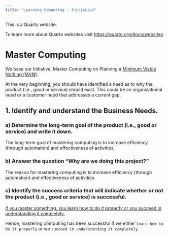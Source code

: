 ```yaml
---
title: "Learning Computing - Initiative"
---
```


This is a Quarto website.

To learn more about Quarto websites visit <https://quarto.org/docs/websites>.

# Master Computing

We base our Initiative: Master Computing on Planning a [Minimum Viable Nothing (MVN)](https://github.com/vanHeemstraSystems/minimum-viable-nothing).

At the very beginning, you should have identified a need as to why the product (i.e., good or service) should exist. This could be an organizational need or a customer need that addresses a current gap.

## 1. Identify and understand the **Business Needs**.

### a) Determine the **long-term goal** of the product (i.e., good or service) and write it down.

The long-term goal of mastering computing is to increase efficiency (through automation) and effectiveness of activities.

### b) Answer the question "**Why are we doing this project?**"

The reason for mastering computing is to increase efficiency (through automation) and effectiveness of activities.

### c) Identify the **success criteria** that will indicate whether or not the product (i.e., good or service) is successful.

[If you master something, you learn how to do it properly or you succeed in understanding it completely.](https://www.collinsdictionary.com/dictionary/english/master-a-subject#:~:text=If%20you%20master%20something%2C%20you,succeed%20in%20understanding%20it%20completely.) 

Hence, mastering computing has been successful if we either ```learn how to do it properly``` or we ```succeed in understanding it completely```.
